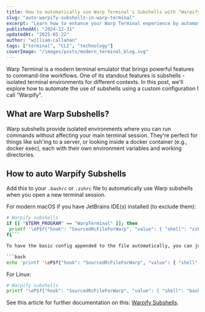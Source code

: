 ```yaml
---
title: How to automatically use Warp Terminal's Subshells with "Warpify"
slug: "auto-warpify-subshells-in-warp-terminal"
excerpt: "Learn how to enhance your Warp Terminal experience by automatically using subshells with a custom Warpify configuration"
publishedAt: "2024-12-31"
updatedAt: "2025-05-22"
author: "william-callahan"
tags: ["terminal", "CLI", "technology"]
coverImage: "/images/posts/modern_terminal_blog.svg"
---
```


Warp Terminal is a modern terminal emulator that brings powerful features to command-line workflows. One of its standout features is subshells - isolated terminal environments for different contexts. In this post, we'll explore how to automate the use of subshells using a custom configuration I call "Warpify".

## What are Warp Subshells?

Warp subshells provide isolated environments where you can run commands without affecting your main terminal session. They're perfect for things like ssh'ing to a server, or looking inside a docker container (e.g., docker exec), each with their own environment variables and working directories.

## How to auto Warpify Subshells

Add this to your `.bashrc` or `.zshrc` file to automatically use Warp subshells when you open a new terminal session.

For modern macOS if you have JetBrains IDE(s) installed (to exclude them):

```bash
# Warpify subshells
if [[ "$TERM_PROGRAM" == "WarpTerminal" ]]; then
 printf '\eP$f{"hook": "SourcedRcFileForWarp", "value": { "shell": "zsh" }}\x9c'
fi```

To have the basic config appended to the file automatically, you can just run the following command in your terminal (for macOS):

```bash
echo 'printf '\eP$f{"hook": "SourcedRcFileForWarp", "value": { "shell": "zsh" }}\x9c'' >> ~/.zshrc
```

For Linux:

```bash
# Warpify subshells
printf '\eP$f{"hook": "SourcedRcFileForWarp", "value": { "shell": "bash" }}\x9c'
```

See this article for further documentation on this: [Warpify Subshells](https://warp.dev/docs/subshells).
